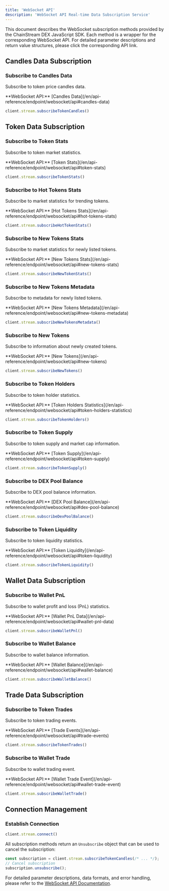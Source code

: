 ```yaml
---
title: 'WebSocket API'
description: 'WebSocket API Real-time Data Subscription Service'
---
```


This document describes the WebSocket subscription methods provided by the ChainStream DEX JavaScript SDK. Each method is a wrapper for the corresponding WebSocket API. For detailed parameter descriptions and return value structures, please click the corresponding API link.

## Candles Data Subscription

### Subscribe to Candles Data
Subscribe to token price candles data.

<Tip>
  **WebSocket API:** [Candles Data](/en/api-reference/endpoint/websocket/api#candles-data)
</Tip>

```typescript
client.stream.subscribeTokenCandles()
```

## Token Data Subscription

### Subscribe to Token Stats
Subscribe to token market statistics.

<Tip>
  **WebSocket API:** [Token Stats](/en/api-reference/endpoint/websocket/api#token-stats)
</Tip>

```typescript
client.stream.subscribeTokenStats()
```

### Subscribe to Hot Tokens Stats
Subscribe to market statistics for trending tokens.

<Tip>
  **WebSocket API:** [Hot Tokens Stats](/en/api-reference/endpoint/websocket/api#hot-tokens-stats)
</Tip>

```typescript
client.stream.subscribeHotTokenStats()
```

### Subscribe to New Tokens Stats
Subscribe to market statistics for newly listed tokens.

<Tip>
  **WebSocket API:** [New Tokens Stats](/en/api-reference/endpoint/websocket/api#new-tokens-stats)
</Tip>

```typescript
client.stream.subscribeNewTokenStats()
```

### Subscribe to New Tokens Metadata
Subscribe to metadata for newly listed tokens.

<Tip>
  **WebSocket API:** [New Tokens Metadata](/en/api-reference/endpoint/websocket/api#new-tokens-metadata)
</Tip>

```typescript
client.stream.subscribeNewTokensMetadata()
```

### Subscribe to New Tokens
Subscribe to information about newly created tokens.

<Tip>
  **WebSocket API:** [New Tokens](/en/api-reference/endpoint/websocket/api#new-tokens)
</Tip>

```typescript
client.stream.subscribeNewTokens()
```

### Subscribe to Token Holders
Subscribe to token holder statistics.

<Tip>
  **WebSocket API:** [Token Holders Statistics](/en/api-reference/endpoint/websocket/api#token-holders-statistics)
</Tip>

```typescript
client.stream.subscribeTokenHolders()
```

### Subscribe to Token Supply
Subscribe to token supply and market cap information.

<Tip>
  **WebSocket API:** [Token Supply](/en/api-reference/endpoint/websocket/api#token-supply)
</Tip>

```typescript
client.stream.subscribeTokenSupply()
```

### Subscribe to DEX Pool Balance
Subscribe to DEX pool balance information.

<Tip>
  **WebSocket API:** [DEX Pool Balance](/en/api-reference/endpoint/websocket/api#dex-pool-balance)
</Tip>

```typescript
client.stream.subscribeDexPoolBalance()
```

### Subscribe to Token Liquidity
Subscribe to token liquidity statistics.

<Tip>
  **WebSocket API:** [Token Liquidity](/en/api-reference/endpoint/websocket/api#token-liquidity)
</Tip>

```typescript
client.stream.subscribeTokenLiquidity()
```

## Wallet Data Subscription

### Subscribe to Wallet PnL
Subscribe to wallet profit and loss (PnL) statistics.

<Tip>
  **WebSocket API:** [Wallet PnL Data](/en/api-reference/endpoint/websocket/api#wallet-pnl-data)
</Tip>

```typescript
client.stream.subscribeWalletPnl()
```

### Subscribe to Wallet Balance
Subscribe to wallet balance information.

<Tip>
  **WebSocket API:** [Wallet Balance](/en/api-reference/endpoint/websocket/api#wallet-balance)
</Tip>

```typescript
client.stream.subscribeWalletBalance()
```

## Trade Data Subscription
### Subscribe to Token Trades
Subscribe to token trading events.

<Tip>
  **WebSocket API:** [Trade Events](/en/api-reference/endpoint/websocket/api#trade-events)
</Tip>

```typescript
client.stream.subscribeTokenTrades()
```

### Subscribe to Wallet Trade
Subscribe to wallet trading event.

<Tip>
  **WebSocket API:** [Wallet Trade Event](/en/api-reference/endpoint/websocket/api#wallet-trade-event)
</Tip>

```typescript
client.stream.subscribeWalletTrade()
```

## Connection Management

### Establish Connection
```typescript
client.stream.connect()
```

All subscription methods return an `Unsubscribe` object that can be used to cancel the subscription:

```typescript
const subscription = client.stream.subscribeTokenCandles(/* ... */);
// Cancel subscription
subscription.unsubscribe();
```

For detailed parameter descriptions, data formats, and error handling, please refer to the [WebSocket API Documentation](/en/api-reference/endpoint/websocket/api).